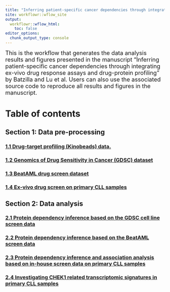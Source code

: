 ```yaml
---
title: "Inferring patient-specific cancer dependencies through integrating ex-vivo drug response assays and drug-protein profiling"
site: workflowr::wflow_site
output:
  workflowr::wflow_html:
    toc: false
editor_options:
  chunk_output_type: console
---
```


<font size="4">This is the workflow that generates the data analysis results and figures presented in the manuscript "Inferring patient-specific cancer dependencies through integrating ex-vivo drug response assays and drug-protein profiling" by Batzilla and Lu et al. Users can also use the associated source code to reproduce all results and figures in the manuscript.</font>  

# Table of contents

## Section 1: Data pre-processing

### [1.1 Drug-target profiling (Kinobeads) data. ](./process_kinobeads.html)  

### [1.2 Genomics of Drug Sensitivity in Cancer (GDSC) dataset](./process_GDSC.html)

### [1.3 BeatAML drug screen dataset](./process_beatAML.html)

### [1.4 Ex-vivo drug screen on primary CLL samples](./process_EMBL2016.html) 


## Section 2: Data analysis

### [2.1 Protein dependency inference based on the GDSC cell line screen data](./analysis_GDSC.html)

### [2.2 Protein dependency inference based on the BeatAML screen data](./analysis_beatAML.html) 

### [2.3 Protein dependency inference and association analysis based on in-house screen data on primary CLL samples](./analysis_EMBL2016.html)

### [2.4 Investigating CHEK1 related transcriptomic signatures in primary CLL samples](analysis_RNAseq.html)
